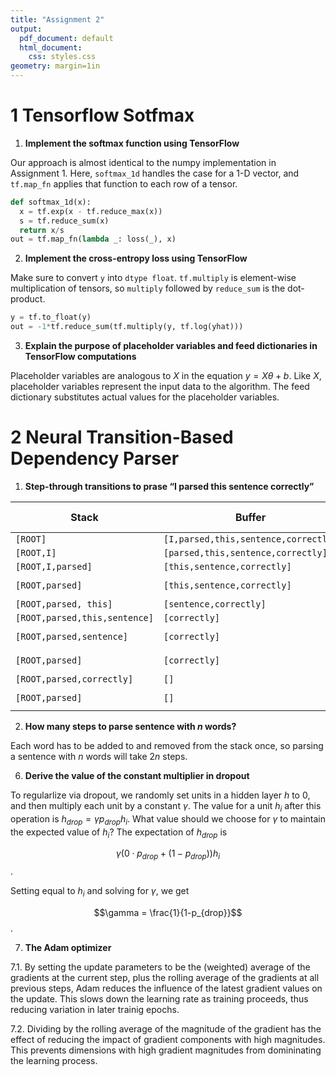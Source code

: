 ```yaml
---
title: "Assignment 2"
output:
  pdf_document: default
  html_document:
    css: styles.css
geometry: margin=1in
---
```


# 1 Tensorflow Sotfmax

1. **Implement the softmax function using TensorFlow**

Our approach is almost identical to the numpy implementation in Assignment 1. Here, ``softmax_1d`` handles the case for a 1-D vector, and ``tf.map_fn`` applies that function to each row of a tensor.

```python
def softmax_1d(x):
  x = tf.exp(x - tf.reduce_max(x))
  s = tf.reduce_sum(x)
  return x/s
out = tf.map_fn(lambda _: loss(_), x)
```

2. **Implement the cross-entropy loss using TensorFlow**

Make sure to convert ``y`` into ``dtype float``. ``tf.multiply`` is element-wise multiplication of tensors, so ``multiply`` followed by ``reduce_sum`` is the dot-product.

```python
y = tf.to_float(y)
out = -1*tf.reduce_sum(tf.multiply(y, tf.log(yhat)))
```

3. **Explain the purpose of placeholder variables and feed dictionaries in TensorFlow computations**

Placeholder variables are analogous to $X$ in the equation $y = X\theta + b$. Like $X$, placeholder variables represent the input data to the algorithm. The feed dictionary substitutes actual values for the placeholder variables.

# 2 Neural Transition-Based Dependency Parser

1. **Step-through transitions to prase "I parsed this sentence correctly"**

<center>
|Stack|Buffer|New dependency|Transition|
| -------------------  | -------- | ---------------- | ---------- |
|`[ROOT]`|`[I,parsed,this,sentence,correctly]`|`NA`|`NA`|
|`[ROOT,I]`|`[parsed,this,sentence,correctly]`|`NA`|`SHIFT`|
|`[ROOT,I,parsed]`|`[this,sentence,correctly]`|`NA`|`SHIFT`|
|`[ROOT,parsed]`|`[this,sentence,correctly]`|`parsed->I`|`LEFT-ARROW`|
|`[ROOT,parsed, this]`|`[sentence,correctly]`|`NA`|`SHIFT`|
|`[ROOT,parsed,this,sentence]`|`[correctly]`|`NA`|`SHIFT`|
|`[ROOT,parsed,sentence]`|`[correctly]`|`sentence->this`|`LEFT-ARROW`|
|`[ROOT,parsed]`|`[correctly]`|`parsed->sentence`|`RIGHT-ARROW`|
|`[ROOT,parsed,correctly]`|`[]`|`NA`|`SHIFT`|
|`[ROOT,parsed]`|`[]`|`parsed->correctly`|`LEFT-ARROW`|
</center>
2. **How many steps to parse sentence with $n$ words?**

Each word has to be added to and removed from the stack once, so parsing a sentence with $n$ words will take $2n$ steps.

6. **Derive the value of the constant multiplier in dropout**

To regularlize via dropout, we randomly set units in a hidden layer $h$ to 0, and then multiply each unit by a constant $\gamma$. The value for a unit $h_i$ after this operation is $h_{drop} = \gamma p_{drop} h_i$. What value should we choose for $\gamma$ to maintain the expected value of $h_i$? The expectation of $h_{drop}$ is

$$ \gamma \left( 0 \cdot p_{drop} + \left( 1 - p_{drop} \right) \right) h_i$$.

Setting equal to $h_i$ and solving for $\gamma$, we get

$$\gamma = \frac{1}{1-p_{drop}}$$.

7. **The Adam optimizer**

7.1. By setting the update parameters to be the (weighted) average of the gradients at the current step, plus the rolling average of the gradients at all previous steps, Adam reduces the influence of the latest gradient values on the update. This slows down the learning rate as training proceeds, thus reducing variation in later trainig epochs.

7.2. Dividing by the rolling average of the magnitude of the gradient has the effect of reducing the impact of gradient components with high magnitudes. This prevents dimensions with high gradient magnitudes from domininating the learning process.
